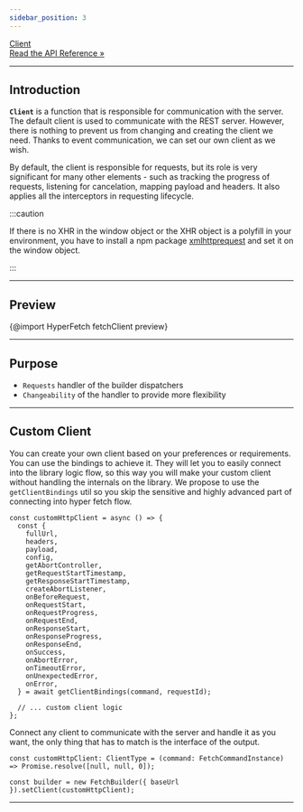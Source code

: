 ```yaml
---
sidebar_position: 3
---
```


<a class="api-link" href="/api/Hyper-Fetch/Function/fetchClient">
  <div class="api-link-title">Client</div>
  <div class="api-link-sub-title">Read the API Reference »</div>
</a>

---

## Introduction

**`Client`** is a function that is responsible for communication with the server. The default client is used to
communicate with the REST server. However, there is nothing to prevent us from changing and creating the client we need.
Thanks to event communication, we can set our own client as we wish.

By default, the client is responsible for requests, but its role is very significant for many other elements - such as
tracking the progress of requests, listening for cancelation, mapping payload and headers. It also applies all the
interceptors in requesting lifecycle.

:::caution

If there is no XHR in the window object or the XHR object is a polyfill in your environment, you have to install a npm
package [xmlhttprequest](https://www.npmjs.com/package/xmlhttprequest) and set it on the window object.

:::

---

## Preview

{@import HyperFetch fetchClient preview}

---

## Purpose

- `Requests` handler of the builder dispatchers
- `Changeability` of the handler to provide more flexibility

---

## Custom Client

You can create your own client based on your preferences or requirements. You can use the bindings to achieve it. They
will let you to easily connect into the library logic flow, so this way you will make your custom client without
handling the internals on the library. We propose to use the `getClientBindings` util so you skip the sensitive and
highly advanced part of connecting into hyper fetch flow.

```tsx
const customHttpClient = async () => {
  const {
    fullUrl,
    headers,
    payload,
    config,
    getAbortController,
    getRequestStartTimestamp,
    getResponseStartTimestamp,
    createAbortListener,
    onBeforeRequest,
    onRequestStart,
    onRequestProgress,
    onRequestEnd,
    onResponseStart,
    onResponseProgress,
    onResponseEnd,
    onSuccess,
    onAbortError,
    onTimeoutError,
    onUnexpectedError,
    onError,
  } = await getClientBindings(command, requestId);

  // ... custom client logic
};
```

Connect any client to communicate with the server and handle it as you want, the only thing that has to match is the
interface of the output.

```tsx
const customHttpClient: ClientType = (command: FetchCommandInstance) => Promise.resolve([null, null, 0]);

const builder = new FetchBuilder({ baseUrl }).setClient(customHttpClient);
```

---
